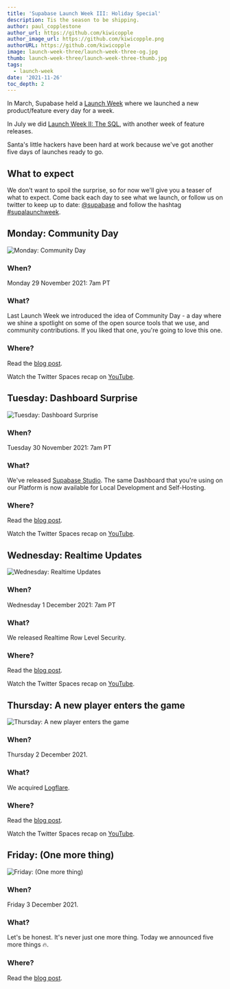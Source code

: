 ```yaml
---
title: 'Supabase Launch Week III: Holiday Special'
description: Tis the season to be shipping.
author: paul_copplestone
author_url: https://github.com/kiwicopple
author_image_url: https://github.com/kiwicopple.png
authorURL: https://github.com/kiwicopple
image: launch-week-three/launch-week-three-og.jpg
thumb: launch-week-three/launch-week-three-thumb.jpg
tags:
  - launch-week
date: '2021-11-26'
toc_depth: 2
---
```


In March, Supabase held a [Launch Week](/blog/launch-week) where we launched a new product/feature every day for a week.

In July we did [Launch Week II: The SQL](/blog/supabase-launch-week-sql), with another week of feature releases.

Santa's little hackers have been hard at work because we've got another five days of launches ready to go.

## What to expect

We don't want to spoil the surprise, so for now we'll give you a teaser of what to expect. Come back each day to see what we launch, or follow us on twitter to keep up to date: [@supabase](https://twitter.com/supabase) and follow the hashtag [#supalaunchweek](https://twitter.com/hashtag/supalaunchweek).

## Monday: Community Day

![Monday: Community Day](/images/blog/launch-week-three/communityday.jpg)

### **When?**

Monday 29 November 2021: 7am PT

### What?

Last Launch Week we introduced the idea of Community Day - a day where we shine a spotlight on some of the open source tools that we use, and community contributions. If you liked that one, you're going to love this one.

### Where?

Read the [blog post](/blog/community-day).

Watch the Twitter Spaces recap on [YouTube](https://youtu.be/9zmaKt6evxw).

## Tuesday: Dashboard Surprise

![Tuesday: Dashboard Surprise](/images/blog/launch-week-three/elf.jpg)

### **When?**

Tuesday 30 November 2021: 7am PT

### What?

We've released [Supabase Studio](https://github.com/supabase/supabase/tree/master/studio). The same Dashboard that you're using on our Platform is now available for Local Development and Self-Hosting.

### Where?

Read the [blog post](/blog/supabase-studio).

Watch the Twitter Spaces recap on [YouTube](https://youtu.be/n1QGq75ZzvE).

## Wednesday: Realtime Updates

![Wednesday: Realtime Updates](/images/blog/launch-week-three/grinch.jpg)

### **When?**

Wednesday 1 December 2021: 7am PT

### What?

We released Realtime Row Level Security.

### Where?

Read the [blog post](/blog/realtime-row-level-security-in-postgresql).

Watch the Twitter Spaces recap on [YouTube](https://youtu.be/4thVj8j19s).

## Thursday: A new player enters the game

![Thursday: A new player enters the game](/images/blog/launch-week-three/arnie.jpg)

### **When?**

Thursday 2 December 2021.

### What?

We acquired [Logflare](https://logflare.app).

### Where?

Read the [blog post](/blog/supabase-acquires-logflare).

Watch the Twitter Spaces recap on [YouTube](https://youtu.be/4thVj8j19s).

## Friday: (One more thing)

![Friday: (One more thing)](/images/blog/launch-week-three/danny.jpg)

### **When?**

Friday 3 December 2021.

### What?

Let's be honest. It's never just one more thing. Today we announced five more things 🔥.

### Where?

Read the [blog post](/blog/launch-week-three-friday-five-more-things).
